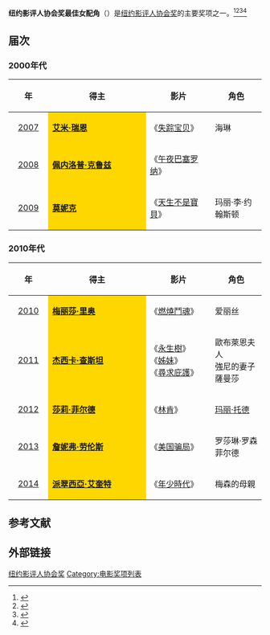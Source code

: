 {{update|time=2020-07-06}}
{{NoteTA
|G1=Show
|G2=Movie
}}
'''纽约影评人协会奖最佳女配角'''（{{lang-en|'''New York Film Critics Circle Award for Best Supporting Actress'''}}）是[[纽约影评人协会|纽约影评人协会奖]]的主要奖项之一。<ref>{{cite web |url=http://ent.163.com/12/1205/07/8HUMT62200032DGD.html |title=纽约影评人协会三项大奖颁给《刺杀本·拉丹》 |accessdate=2012 |publisher=网易 |work= |language=zh-hans |archive-url=https://web.archive.org/web/20140329110641/http://ent.163.com/12/1205/07/8HUMT62200032DGD.html |archive-date=2014-03-29 |dead-url=yes }}</ref><ref>{{cite web|url=http://www.yangtse.com/system/2013/12/04/019511598.shtml|title=第79届纽约影评人协会奖揭晓 《美国骗局》称雄|accessdate=2013|publisher=扬子晚报网|work=|language=zh-hans|deadurl=yes|archiveurl=https://web.archive.org/web/20160305025112/http://www.yangtse.com/system/2013/12/04/019511598.shtml|archivedate=2016-03-05}}</ref><ref>{{cite web |url=http://ent.ifeng.com/movie/news/occident/detail_2013_12/04/31781541_0.shtml |title=《美国骗局》夺纽约影评人奖 《十二年》获最佳导演 |accessdate=2013 |publisher=凤凰网 |work= |language=zh-hans |archive-date=2020-03-03 |archive-url=https://web.archive.org/web/20200303192639/http://ent.ifeng.com/movie/news/occident/detail_2013_12/04/31781541_0.shtml |dead-url=no }}</ref><ref>{{cite web |url=http://ent.sina.com.cn/m/f/2009-12-15/08382810597.shtml |title=纽约影评人协会奖：《拆弹部队》继续驰骋(图) |accessdate=2009 |publisher=新浪网 |work= |language=zh-hans |archive-date=2019-06-03 |archive-url=https://web.archive.org/web/20190603151132/http://ent.sina.com.cn/m/f/2009-12-15/08382810597.shtml |dead-url=no }}</ref>

== 届次 ==
=== 2000年代 ===
{| class="wikitable" width="95%" cellpadding="5"
|-
!width="100"|年
!width="450"|得主
!width="250"|影片
!width="200"|角色
|-
|style="text-align:center;"| [[2007年纽约影评人协会奖|2007]] || style="background:#FFD700;" | '''[[艾米·瑞恩|艾米·瑞恩]]''' || 《[[失踪宝贝|失踪宝贝]]》 ||  海琳
|-
|style="text-align:center;"| [[2008年纽约影评人协会奖|2008]] ||  style="background:#FFD700;" | '''[[佩内洛普·克鲁兹|佩内洛普·克鲁兹]]''' || 《[[情迷巴塞隆拿|午夜巴塞罗纳]]》 || 
|-
|style="text-align:center;"| [[2009年纽约影评人协会奖|2009]] ||  style="background:#FFD700;" |'''[[莫妮克|莫妮克]]''' || 《[[天生不是寶貝|天生不是寶貝]]》 ||  玛丽·李·约翰斯顿
|}

=== 2010年代 ===
{| class="wikitable" width="95%" cellpadding="5"
|-
!width="100"|年
!width="450"|得主
!width="250"|影片
!width="200"|角色
|-
|style="text-align:center;"| [[2010年纽约影评人协会奖|2010]] ||  style="background:#FFD700;" | '''[[梅丽莎·里奥|梅丽莎·里奥]]''' ||《[[燃燒鬥魂|燃燒鬥魂]]》  ||  爱丽丝
|-
|style="text-align:center;"| [[2011年纽约影评人协会奖|2011]] ||  style="background:#FFD700;" | '''[[杰西卡·查斯坦|杰西卡·查斯坦]]''' || 《[[生命之树_(电影)|永生樹]]》<br>《[[相助|姊妹]]》<br>《[[尋求庇護|尋求庇護]]》 ||  歐布萊恩夫人<br>強尼的妻子<br>薩曼莎
|-
|style="text-align:center;"| [[2012年纽约影评人协会奖|2012]] ||  style="background:#FFD700;" | '''[[莎莉·菲尔德|莎莉·菲尔德]]'''|| 《[[林肯_(2012年电影)|林肯]]》 || [[玛丽·托德|玛丽·托德]]
|-
|style="text-align:center;"| [[2013年纽约影评人协会奖|2013]] || style="background:#FFD700;" | '''[[詹妮弗·劳伦斯|詹妮弗·劳伦斯]]'''|| 《[[美国骗局|美国骗局]]》  ||  罗莎琳·罗森菲尔德
|-
|style="text-align:center;"| [[2014年纽约影评人协会奖|2014]] || style="background:#FFD700;" | '''[[派翠西亞·艾奎特|派翠西亞·艾奎特]]'''|| 《[[年少時代|年少時代]]》  ||  梅森的母親
|}

==参考文献==
{{reflist}}

== 外部链接 ==
{{纽约影评人协会奖}}

[[Category:纽约影评人协会奖|纽约影评人协会奖]]
[[Category:电影奖项列表|Category:电影奖项列表]]